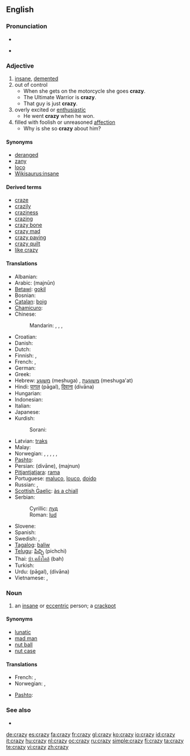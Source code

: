 ==English==

===Pronunciation===
* {{IPA|/ˈkreɪzi/}}
* {{audio|en-us-crazy.ogg|Audio (US)}}
*: {{rhymes|eɪzi}}

===Adjective===
{{en-adj|craz|ier}}

# [[insane]], [[demented]]
# out of control
#* When she gets on the motorcycle she goes '''crazy'''.
#* The Ultimate Warrior is '''crazy'''.
#* That guy is just '''crazy'''.
# overly excited or [[enthusiastic]]
#* He went '''crazy''' when he won.
# filled with foolish or unreasoned [[affection]]
#* Why is she so '''crazy''' about him?

====Synonyms====
* [[deranged]]
* [[zany]]
* [[loco]]
* [[Wikisaurus:insane]]

====Derived terms====
* [[craze]]
* [[crazily]]
* [[craziness]]
* [[crazing]]
* [[crazy bone]]
* [[crazy mad]]
* [[crazy paving]]
* [[crazy quilt]]
* [[like crazy]]

====Translations====
{{trans-top|crazy (undifferentitated)}}
* Albanian: {{t-|sq|marrë|xs=Albanian}}
* Arabic: {{Arab|[[مَجنون|مجنون]]}} (majnūn)
* [[Betawi]]: [[gokil]]
* Bosnian: {{t-|bs|lud|m}}
* [[Catalan]]: [[boig]]
* [[Chamicuro]]: {{tø|ccc|matitu}}
* Chinese:
*: Mandarin: {{t-|cmn|瘋|sc=Hani}},  {{t-|cmn|疯|tr=fēng|sc=Hani}},  {{t|cmn|瘋狂|sc=Hani}},  {{t-|cmn|疯狂|tr=fēngkuáng|sc=Hani}}
* Croatian: {{t+|hr|lud}}
* Danish: {{t-|da|skør}}
* Dutch: {{t+|nl|gek}}
* Finnish: {{t+|fi|hullu}}, {{t-|fi|mielenvikainen}}
* French: {{t+|fr|fou|m}}, {{t+|fr|folle|f}}
* German: {{t+|de|verrückt}}
* Greek: {{t+|el|τρελός|tr=trelos|sc=Grek}}
* Hebrew: [[משוגע]] (meshuga) {{m}}, [[משוגעת]] (meshuga'at) {{f}}
* Hindi: [[पागल]] (pāgal), [[दिवाना]] (divāna)
* Hungarian: {{t+|hu|őrült}}
* Indonesian: {{t+|id|gila|xs=Indonesian}}
* Italian: {{t+|it|pazzo}}
* Japanese: {{t|ja|頭のおかしい|tr=atama-no okashii|sc=Jpan}}
* Kurdish:
*: Sorani: {{t|ku|شێت|tr=shaet|sc=ku-Arab}}
{{trans-mid}}
* Latvian: [[traks]]
* Malay: {{t-|ms|gila|xs=Malay}}
* Norwegian: {{t+|no|gal}}, {{t-|no|galen}}, {{t-|no|gæren}}, {{t-|no|sinnsyk}}, {{t-|no|sprø}}, {{t-|no|vanvittig}}
* [[Pashto]]: {{t-|ps|لېونى|m|tr=lewanai|sc=ps-Arab|xs=Pashto}}
* Persian: {{fa-Arab|[[ديوانه]]}} (divāne),  {{fa-Arab|[[مجنون]]}} (majnun)
* [[Pitjantjatjara]]: [[rama]]
* Portuguese: [[maluco]], [[louco]], [[doido]]
* Russian: {{t|ru|сумасшедший|tr=sumasšédšij|sc=Cyrl}}, {{t|ru|безумный|tr=bezúmnyj|sc=Cyrl}}
* [[Scottish Gaelic]]: [[às a chiall]]
* Serbian:
*: Cyrillic: [[луд]] {{m}}
*: Roman: [[lud]] {{m}}
* Slovene: {{t+|sl|nor}}
* Spanish: {{t|es|loco}}
* Swedish: {{t+|sv|galen}}, {{t+|sv|stollig}}
* [[Tagalog]]: [[baliw]]
* [[Telugu]]: [[పిచ్చి]] (pichchi)
* Thai: [[บ้า,คลั่งใคล้]] (bah)
* Turkish: {{t+|tr|deli}}
* Urdu: {{ur-Arab|[[پاگل]]}} (pāgal), {{ur-Arab|[[دیوانہ]]}} (divāna)
* Vietnamese: {{t+|vi|điên|xs=Vietnamese}}, {{t+|vi|khùng|xs=Vietnamese}}
{{trans-bottom}}

===Noun===
{{en-noun|crazies}}

# an [[insane]]  or [[eccentric]] person; a [[crackpot]]

====Synonyms====
* [[lunatic]]
* [[mad man]]
* [[nut ball]]
* [[nut case]]

====Translations====
{{trans-top|an insane or eccentric person}}
* French: {{t|fr|fou|m}},  {{t|fr|folle|f}}
* Norwegian: {{t-|no|galning|m}}, {{t-|no|gærning|m}}
{{trans-mid}}
* [[Pashto]]: {{t-|ps|لېونى|m|tr=lewanai|sc=ps-Arab|xs=Pashto}}
{{trans-bottom}}

===See also===
* {{pedialite}}

[[de:crazy]]
[[es:crazy]]
[[fa:crazy]]
[[fr:crazy]]
[[gl:crazy]]
[[ko:crazy]]
[[io:crazy]]
[[id:crazy]]
[[it:crazy]]
[[hu:crazy]]
[[nl:crazy]]
[[oc:crazy]]
[[ru:crazy]]
[[simple:crazy]]
[[fi:crazy]]
[[ta:crazy]]
[[te:crazy]]
[[vi:crazy]]
[[zh:crazy]]